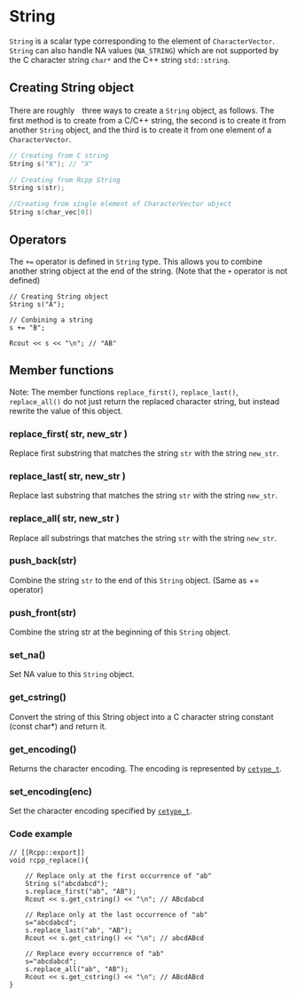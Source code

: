 # String

`String` is a scalar type corresponding to the element of `CharacterVector`. `String` can also handle NA values (`NA_STRING`) which are not supported by the C character string `char*` and the C++ string `std::string`.

## Creating String object

There are roughly　three ways to create a `String` object, as follows. The first method is to create from a C/C++ string, the second is to create it from another `String` object, and the third is to create it from one element of a `CharacterVector`.

```cpp
// Creating from C string
String s("X"); // "X"

// Creating from Rcpp String
String s(str);

//Creating from single element of CharacterVector object
String s(char_vec[0])
```

## Operators

The `+=` operator is defined in `String` type. This allows you to combine another string object at the end of the string. (Note that the `+` operator is not defined)

```
// Creating String object
String s("A");

// Conbining a string
s += "B";

Rcout << s << "\n"; // "AB"
```


## Member functions

Note: The member functions `replace_first()`, `replace_last()`, `replace_all()` do not just return the replaced character string, but instead rewrite the value of this object.

### replace_first( str, new_str )

Replace first substring that matches the string `str` with the string `new_str`.

### replace_last( str, new_str )

Replace last substring that matches the string `str` with the string `new_str`.

### replace_all( str, new_str )

Replace all substrings that matches the string `str` with the string `new_str`.

### push_back(str)

Combine the string `str` to the end of this `String` object. (Same as += operator)

### push_front(str)

Combine the string str at the beginning of this `String` object.

### set_na()

Set NA value to this `String` object.

### get_cstring()

Convert the string of this String object into a C character string constant (const char*) and return it.

### get_encoding()

Returns the character encoding. The encoding is represented by [`cetype_t`](https://github.com/wch/r-source/blob/bf0a0a9d12f2ce5d66673dc32cd253524f3270bf/src/include/Rinternals.h#L928-L935).

### set_encoding(enc)

Set the character encoding specified by [`cetype_t`](https://github.com/wch/r-source/blob/bf0a0a9d12f2ce5d66673dc32cd253524f3270bf/src/include/Rinternals.h#L928-L935).



### Code example

```
// [[Rcpp::export]]
void rcpp_replace(){

    // Replace only at the first occurrence of "ab"
    String s("abcdabcd");
    s.replace_first("ab", "AB");
    Rcout << s.get_cstring() << "\n"; // ABcdabcd

    // Replace only at the last occurrence of "ab"
    s="abcdabcd";
    s.replace_last("ab", "AB");
    Rcout << s.get_cstring() << "\n"; // abcdABcd

    // Replace every occurrence of "ab"
    s="abcdabcd";
    s.replace_all("ab", "AB");
    Rcout << s.get_cstring() << "\n"; // ABcdABcd
}
```
